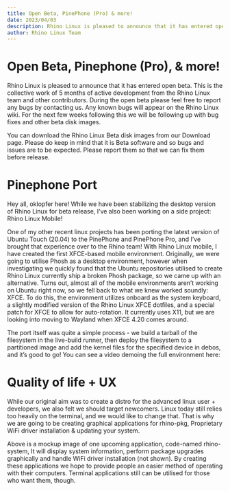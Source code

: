 ```yaml
---
title: Open Beta, PinePhone (Pro) & more!
date: 2023/04/03
description: Rhino Linux is pleased to announce that it has entered open beta. This is the collective work of multiple contributors and developers. Rhino Linux is designed to work on a variety of devices, including the PinePhone Pro, PinePhone and PineTab.
author: Rhino Linux Team
---
```


# Open Beta, Pinephone (Pro), & more!

Rhino Linux is pleased to announce that it has entered open beta. This is the collective work of 5 months of active development from the Rhino Linux team and other contributors. During the open beta please feel free to report any bugs by contacting us. Any known bugs will appear on the Rhino Linux wiki. For the next few weeks following this we will be following up with bug fixes and other beta disk images.

You can download the Rhino Linux Beta disk images from our Download page. Please do keep in mind that it is Beta software and so bugs and issues are to be expected. Please report them so that we can fix them before release.

# Pinephone Port

Hey all, oklopfer here! While we have been stabilizing the desktop version of Rhino Linux for beta release, I’ve also been working on a side project: Rhino Linux Mobile!

One of my other recent linux projects has been porting the latest version of Ubuntu Touch (20.04) to the PinePhone and PinePhone Pro, and I’ve brought that experience over to the Rhino team! With Rhino Linux mobile, I have created the first XFCE-based mobile environment. Originally, we were going to utilise Phosh as a desktop environment, however when investigating we quickly found that the Ubuntu repositories utilised to create Rhino Linux currently ship a broken Phosh package, so we came up with an alternative. Turns out, almost all of the mobile environments aren’t working on Ubuntu right now, so we fell back to what we knew worked soundly: XFCE. To do this, the environment utilizes onboard as the system keyboard, a slightly modified version of the Rhino Linux XFCE dotfiles, and a special patch for XFCE to allow for auto-rotation. It currently uses X11, but we are looking into moving to Wayland when XFCE 4.20 comes around.

The port itself was quite a simple process - we build a tarball of the filesystem in the live-build runner, then deploy the filesystem to a partitioned image and add the kernel files for the specified device in debos, and it’s good to go! You can see a video demoing the full environment here:

# Quality of life + UX

While our original aim was to create a distro for the advanced linux user + developers, we also felt we should target newcomers. Linux today still relies too heavily on the terminal, and we would like to change that. That is why we are going to be creating graphical applications for rhino-pkg, Proprietary WiFi driver installation & updating your system.

Above is a mockup image of one upcoming application, code-named rhino-system, It will display system information, perform package upgrades graphically and handle WiFi driver installation (not shown). By creating these applications we hope to provide people an easier method of operating with their computers. Terminal applications still can be utilised for those who want them, though.
